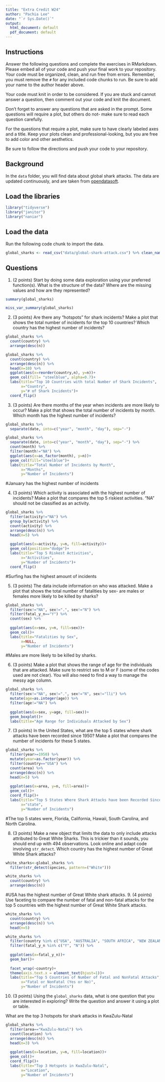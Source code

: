 ```yaml
---
title: "Extra Credit W24"
author: "Pachia Lee"
date: "`r Sys.Date()`"
output:
  html_document: default
  pdf_document: default
---
```


## Instructions
Answer the following questions and complete the exercises in RMarkdown. Please embed all of your code and push your final work to your repository. Your code must be organized, clean, and run free from errors. Remember, you must remove the `#` for any included code chunks to run. Be sure to add your name to the author header above. 

Your code must knit in order to be considered. If you are stuck and cannot answer a question, then comment out your code and knit the document.  

Don't forget to answer any questions that are asked in the prompt. Some questions will require a plot, but others do not- make sure to read each question carefully.  

For the questions that require a plot, make sure to have clearly labeled axes and a title. Keep your plots clean and professional-looking, but you are free to add color and other aesthetics.  

Be sure to follow the directions and push your code to your repository.

## Background
In the `data` folder, you will find data about global shark attacks. The data are updated continuously, and are taken from [opendatasoft](https://public.opendatasoft.com/explore/dataset/global-shark-attack/table/?flg=en-us&disjunctive.country&disjunctive.area&disjunctive.activity).  

## Load the libraries
```r
library("tidyverse")
library("janitor")
library("naniar")
```

## Load the data
Run the following code chunk to import the data.
```r
global_sharks <- read_csv("data/global-shark-attack.csv") %>% clean_names()
```

## Questions
1. (2 points) Start by doing some data exploration using your preferred function(s). What is the structure of the data? Where are the missing values and how are they represented?  
```r
summary(global_sharks)
```

```r
miss_var_summary(global_sharks)
```


2. (3 points) Are there any "hotspots" for shark incidents? Make a plot that shows the total number of incidents for the top 10 countries? Which country has the highest number of incidents?
```r
global_sharks %>% 
  count(country) %>% 
  arrange(desc(n))
```

```r
global_sharks %>% 
  count(country) %>% 
  arrange(desc(n)) %>% 
  head(n=10) %>% 
  ggplot(aes(x=reorder(country,n), y=n))+
  geom_col(fill= "steelblue", alpha=0.7)+
  labs(title="Top 10 Countries with total Number of Shark Incidents",
       x="Country",
       y="# of Shark Incidents")+
  coord_flip()
```


3. (3 points) Are there months of the year when incidents are more likely to occur? Make a plot that shows the total number of incidents by month. Which month has the highest number of incidents?
```r
global_sharks %>% 
  separate(date, into=c("year", "month", "day"), sep="-")
```

```r
global_sharks %>% 
  separate(date, into=c("year", "month", "day"), sep="-") %>% 
  count(month) %>% 
  filter(month!="NA") %>% 
  ggplot(aes(x=as_factor(month), y=n))+
  geom_col(fill="steelblue")+
  labs(title="Total Number of Incidents by Month",
       x="Months",
       y="Number of Incidents")
```
#January has the highest number of incidents

4. (3 points) Which activity is associated with the highest number of incidents? Make a plot that compares the top 5 riskiest activities. "NA" should not be classified as an activity.
```r
global_sharks %>% 
  filter(activity!="NA") %>% 
  group_by(activity) %>% 
  count(activity) %>% 
  arrange(desc(n)) %>% 
  head(n=5) %>% 
  
  ggplot(aes(x=activity, y=n, fill=activity))+
  geom_col(position="dodge")+
  labs(title="Top 5 Riskest Activities",
       x="Activities",
       y="Number of Incidents")+
  coord_flip()
```
#Surfing has the highest amount of incidents

5. (3 points) The data include information on who was attacked. Make a plot that shows the total number of fatalities by sex- are males or females more likely to be killed by sharks?
```r
global_sharks %>% 
  filter(sex!="NA", sex!=".", sex!="N") %>% 
  filter(fatal_y_n=="Y") %>% 
  count(sex) %>% 
  
  ggplot(aes(x=sex, y=n, fill=sex))+
  geom_col()+
  labs(title="Fatalities by Sex",
       x=NULL,
       y="Number of Incidents")
```
#Males are more likely to be killed by sharks.

6. (3 points) Make a plot that shows the range of age for the individuals that are attacked. Make sure to restrict sex to M or F (some of the codes used are not clear). You will also need to find a way to manage the messy age column.
```r
global_sharks %>% 
  filter(sex!="NA", sex!=".", sex!="N", sex!="lli") %>%
  mutate(age=as.integer(age)) %>% 
  filter(age!="NA") %>% 
  
  ggplot(aes(x=sex, y=age, fill=sex))+
  geom_boxplot()+
  labs(title="Age Range for Individuals Attacked by Sex")
```


7. (3 points) In the United States, what are the top 5 states where shark attacks have been recorded since 1950? Make a plot that compares the number of incidents for these 5 states.
```r
global_sharks %>% 
  filter(year>=1950) %>% 
  mutate(year=as.factor(year)) %>% 
  filter(country=="USA") %>% 
  count(area) %>% 
  arrange(desc(n)) %>% 
  head(n=5) %>% 
  
  ggplot(aes(x=area, y=n, fill=area))+
  geom_col()+
  coord_flip()+
  labs(title="Top 5 States Where Shark Attacks have been Recorded Since 1950",
       x="state",
       y="Number of Incidents")
```

#The top 5 states were, Florida, California, Hawaii, South Carolina, and North Carolina.

8. (3 points) Make a new object that limits the data to only include attacks attributed to Great White Sharks. This is trickier than it sounds, you should end up with 494 observations. Look online and adapt code involving `str_detect`. Which country has the highest number of Great White Shark attacks?
```r
white_sharks<-global_sharks %>% 
  filter(str_detect(species, pattern=("White")))
```

```r
white_sharks %>% 
  count(country) %>% 
  arrange(desc(n))
```
#USA has the highest number of Great White shark attacks.
9. (4 points) Use faceting to compare the number of fatal and non-fatal attacks for the top 5 countries with the highest number of Great White Shark attacks.
```r
white_sharks %>% 
  count(country) %>% 
  arrange(desc(n)) %>% 
  head(n=5)
```

```r
white_sharks %>% 
  filter(country %in% c("USA", "AUSTRALIA", "SOUTH AFRICA", "NEW ZEALAND", "ITALY")) %>% 
  filter(fatal_y_n %in% c("Y", "N")) %>% 
  
  ggplot(aes(x=fatal_y_n))+
  geom_bar()+
  
  facet_wrap(~country)+
  theme(axis.text.x = element_text(hjust=1))+
  labs(title="Top 5 Countries of Number of Fatal and NonFatal Attacks",
       x="Fatal or NonFatal (Yes or No)",
       y="Number of Incidents")
```


10. (3 points) Using the `global_sharks` data, what is one question that you are interested in exploring? Write the question and answer it using a plot or table. 

What are the top 3 hotspots for shark attacks in KwaZulu-Natal

```r
global_sharks %>% 
  filter(area=="KwaZulu-Natal") %>% 
  count(location) %>% 
  arrange(desc(n)) %>% 
  head(n=3) %>%
  
  ggplot(aes(x=location, y=n, fill=location))+
  geom_col()+
  coord_flip()+
  labs(title="Top 3 Hotspots in KwaZulu-Natal",
       x="Location",
       y="Number of Incidents")
```


